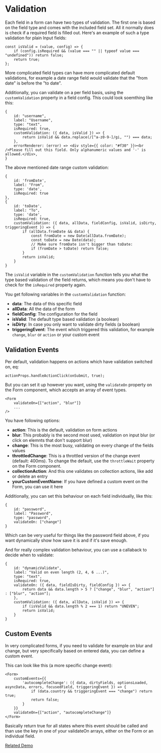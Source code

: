 # Validation

Each field in a form can have two types of validation. The first one is based on the field type 
and comes with the included field set. All it normally does is check if a required field is filled 
out. Here's an example of such a type validation for plain Input fields:

```
const isValid = (value, config) => {
    if (config.isRequired && (value === "" || typeof value === "undefined")) return false;
    return true;
};
```

More complicated field types can have more complicated default validations, for example a date range 
field would validate that the "from date" is before the "to date".

Additionally, you can validate on a per field basis, using the `customValidation` property in a field config. 
This could look soemthing like this:

```
{
    id: "username",
    label: "Username",
    type: "text",
    isRequired: true,
    customValidation: ({ data, isValid }) => {
        return isValid && data.replace(/[^a-z0-9-]/gi, "") === data;
    },
    errorRenderer: (error) => <div style={{ color: "#f30" }}><br />Please fill out this field. Only alphanumeric values and '-' is allowed.</div>,
}
```

The above mentioned date range custom validation:

```
{
    id: 'fromDate',
    label: "From",
    type: 'date',
    isRequired: true
},
{
    id: 'toDate',
    label: "To",
    type: 'date',
    isRequired: true,
    customValidation: ({ data, allData, fieldConfig, isValid, isDirty, triggeringEvent }) => {
        if (allData.fromDate && data) {
            const fromDate = new Date(allData.fromDate);
            const toDate = new Date(data);
            // Make sure fromDate isn't bigger than toDate:
            if (fromDate > toDate) return false;
        }
        return isValid;
    }
}
```

The `isValid` variable in the `customValidation` function tells you what the type based validation of the field returns, which 
means you don't have to check for the `isRequired` property again.

You get following variables in the `customValidation` function:

- **data**: The data of this specific field
- **allData**: All the data of the form
- **fieldConfig**: The configuration for the field
- **isValid**: The default type based validation (a boolean)
- **isDirty**: In case you only want to validate dirty fields (a boolean)
- **triggeringEvent**: The event which triggered this validation, for example `change`, `blur` or `action` or your custom event

## Validation Events

Per default, validation happens on actions which have validation switched on, eq:

```
actionProps.handleActionClick(onSubmit, true);
```

But you can set it up however you want, using the `validateOn` property on the Form component, which accepts an array of event types.

```
<Form
    validateOn={["action", "blur"]}
    ...
/>
```

You have following options:

- **action**: This is the default, validation on form actions
- **blur**: This probably is the second most used, validation on input blur (or click on elemnts that don't support blur)
- **change**: This is the most busy, validating on every change of the fields values
- **throttledChange**: This is a throttled version of the change event (default: 400ms). To change the default, use the `throttleWait` property on the Form component.
- **collectionAction**: And this one validates on collection actions, like add or delete an entry
- **yourCustomEventName**: If you have defined a custom event on the Form, you can use it here

Additionally, you can set this behaviour on each field individually, like this:

```
{
    id: "password",
    label: "Password",
    type: "password",
    validateOn: ["change"]
}
```

Which can be very useful for things like the password field above, if you want dynamically show how save it is and if it's save enough.

And for really complex validation behaviour, you can use a callaback to decide when to validate:

```
{
    id: "dynamicValidate",
    label: "Valid on even length (2, 4, 6 ...)",
    type: "text",
    isRequired: true,
    validateOn: ({ data, fieldIsDirty, fieldConfig }) => {
        return data && data.length > 5 ? ["change", "blur", "action"] : ["blur", "action"];
    },
    customValidation: ({ data, allData, isValid }) => {
        if (isValid && data.length % 2 === 1) return "UNEVEN";
        return isValid;
    }
}
```

## Custom Events

In very complicated forms, if you need to validate for example on blur and change, but very specifically based on entered data, you 
can define a custom event.

This can look like this (a more specific change event):

```
<Form>
    customEvents={{
        'autocompleteChange': ({ data, dirtyFields, optionsLoaded, asyncData, errors, focusedField, triggeringEvent }) => {
            if (data.country && triggeringEvent === "change") return true;
            return false;
        }
    }}
    validateOn={["action", "autocompleteChange"]}
</Form>
```

Basically return true for all states where this event should be called and than use the key in one of your 
validateOn arrays, either on the Form or an individual field.

[Related Demo](https://stages-demo.vercel.app/validateon)